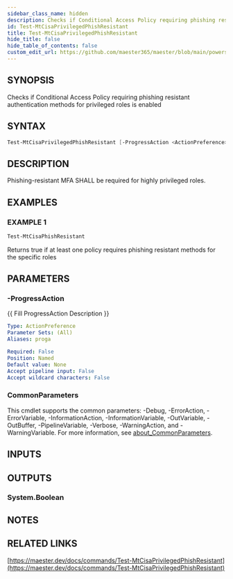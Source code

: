 ```yaml
---
sidebar_class_name: hidden
description: Checks if Conditional Access Policy requiring phishing resistant authentication methods for privileged roles is enabled
id: Test-MtCisaPrivilegedPhishResistant
title: Test-MtCisaPrivilegedPhishResistant
hide_title: false
hide_table_of_contents: false
custom_edit_url: https://github.com/maester365/maester/blob/main/powershell/public/Test-MtCisaPrivilegedPhishResistant.ps1
---
```


## SYNOPSIS

Checks if Conditional Access Policy requiring phishing resistant authentication methods for privileged roles is enabled

## SYNTAX

```powershell
Test-MtCisaPrivilegedPhishResistant [-ProgressAction <ActionPreference>] [<CommonParameters>]
```

## DESCRIPTION

Phishing-resistant MFA SHALL be required for highly privileged roles.

## EXAMPLES

### EXAMPLE 1

```powershell
Test-MtCisaPhishResistant
```

Returns true if at least one policy requires phishing resistant methods for the specific roles

## PARAMETERS

### -ProgressAction

\{\{ Fill ProgressAction Description \}\}

```yaml
Type: ActionPreference
Parameter Sets: (All)
Aliases: proga

Required: False
Position: Named
Default value: None
Accept pipeline input: False
Accept wildcard characters: False
```

### CommonParameters

This cmdlet supports the common parameters: -Debug, -ErrorAction, -ErrorVariable, -InformationAction, -InformationVariable, -OutVariable, -OutBuffer, -PipelineVariable, -Verbose, -WarningAction, and -WarningVariable. For more information, see [about_CommonParameters](http://go.microsoft.com/fwlink/?LinkID=113216).

## INPUTS

## OUTPUTS

### System.Boolean

## NOTES

## RELATED LINKS

[https://maester.dev/docs/commands/Test-MtCisaPrivilegedPhishResistant](https://maester.dev/docs/commands/Test-MtCisaPrivilegedPhishResistant)
